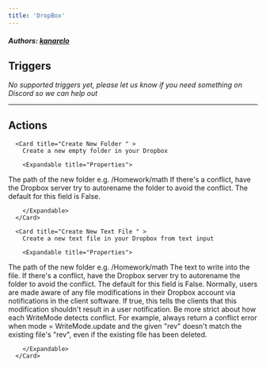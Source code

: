 ```yaml
---
title: 'DropBox'
---
```


##### Authors: [kanarelo](https://github.com/kanarelo)


## Triggers

*No supported triggers yet, please let us know if you need something on Discord so we can help out* 


---

## Actions


      <Card title="Create New Folder " >
        Create a new empty folder in your Dropbox

        <Expandable title="Properties">
          
<ResponseField name="Path" required type="Short_text">
The path of the new folder e.g. /Homework/math
</ResponseField>
            
<ResponseField name="Auto Rename"  type="Checkbox">
If there's a conflict, have the Dropbox server try to autorename the folder to avoid the conflict. The default for this field is False.
</ResponseField>
              
        </Expandable>
      </Card>
  
      <Card title="Create New Text File " >
        Create a new text file in your Dropbox from text input

        <Expandable title="Properties">
          
<ResponseField name="Path" required type="Short_text">
The path of the new folder e.g. /Homework/math
</ResponseField>
            
<ResponseField name="Text" required type="Long_text">
The text to write into the file.
</ResponseField>
            
<ResponseField name="Autorename"  type="Checkbox">
If there's a conflict, have the Dropbox server try to autorename the folder to avoid the conflict. The default for this field is False.
</ResponseField>
            
<ResponseField name="Mute"  type="Checkbox">
Normally, users are made aware of any file modifications in their Dropbox account via notifications in the client software. If true, this tells the clients that this modification shouldn't result in a user notification.
</ResponseField>
            
<ResponseField name="Strict conflict"  type="Checkbox">
Be more strict about how each WriteMode detects conflict. For example, always return a conflict error when mode = WriteMode.update and the given "rev" doesn't match the existing file's "rev", even if the existing file has been deleted.
</ResponseField>
              
        </Expandable>
      </Card>
  
